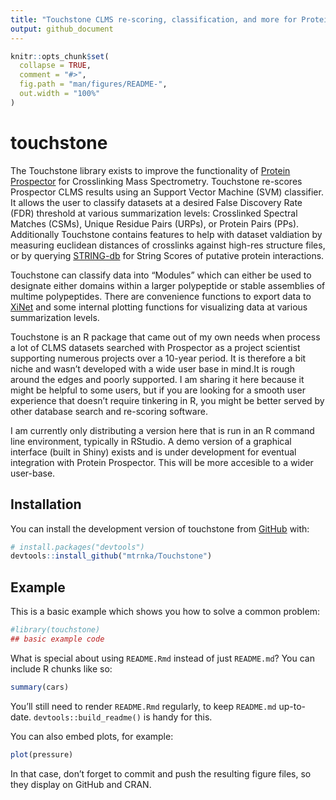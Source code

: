 ```yaml
---
title: "Touchstone CLMS re-scoring, classification, and more for Protein Prospector"
output: github_document
---
```


<!-- README.md is generated from README.Rmd. Please edit that file -->

```r
knitr::opts_chunk$set(
  collapse = TRUE,
  comment = "#>",
  fig.path = "man/figures/README-",
  out.width = "100%"
)
```

# touchstone

<!-- badges: start -->
<!-- badges: end -->

The Touchstone library exists to improve the functionality of [Protein Prospector](https://prospector.ucsf.edu/prospector/mshome.htm) for Crosslinking
Mass Spectrometry. Touchstone re-scores Prospector CLMS results using an Support
Vector Machine (SVM) classifier. It allows the user to classify datasets at a
desired False Discovery Rate (FDR) threshold at various summarization levels:
Crosslinked Spectral Matches (CSMs), Unique Residue Pairs (URPs), or Protein Pairs (PPs).
Additionally Touchstone contains features to help with dataset valdiation by measuring
euclidean distances of crosslinks against high-res structure files, or by querying
[STRING-db](https://string-db.org/) for String Scores of putative protein interactions.

Touchstone can classify data into "Modules" which can either be used to designate
either domains within a larger polypeptide or stable assemblies of multime polypeptides.
There are convenience functions to export data to [XiNet](https://crosslinkviewer.org/)
and some internal plotting functions for visualizing data at various summarization levels.

Touchstone is an R package that came out of my own needs when process a lot of CLMS
datasets searched with Prospector as a project scientist supporting numerous projects
over a 10-year period. It is therefore a bit niche and wasn't developed with a wide
user base in mind.It is rough around the edges and poorly supported. I am sharing
it here because it might be helpful to some users, but if you are looking for a smooth
user experience that doesn't require tinkering in R, you might be better served by
other database search and re-scoring software.

I am currently only distributing a version here that is run in an R command line
environment, typically in RStudio. A demo version of a graphical interface (built in 
Shiny) exists and is under development for eventual integration with Protein Prospector.
This will be more accesible to a wider user-base.



## Installation

You can install the development version of touchstone from [GitHub](https://github.com/) with:

``` r
# install.packages("devtools")
devtools::install_github("mtrnka/Touchstone")
```

## Example

This is a basic example which shows you how to solve a common problem:

```r
#library(touchstone)
## basic example code
```

What is special about using `README.Rmd` instead of just `README.md`? You can include R chunks like so:

```r
summary(cars)
```

You'll still need to render `README.Rmd` regularly, to keep `README.md` up-to-date. `devtools::build_readme()` is handy for this.

You can also embed plots, for example:

```r
plot(pressure)
```

In that case, don't forget to commit and push the resulting figure files, so they display on GitHub and CRAN.
